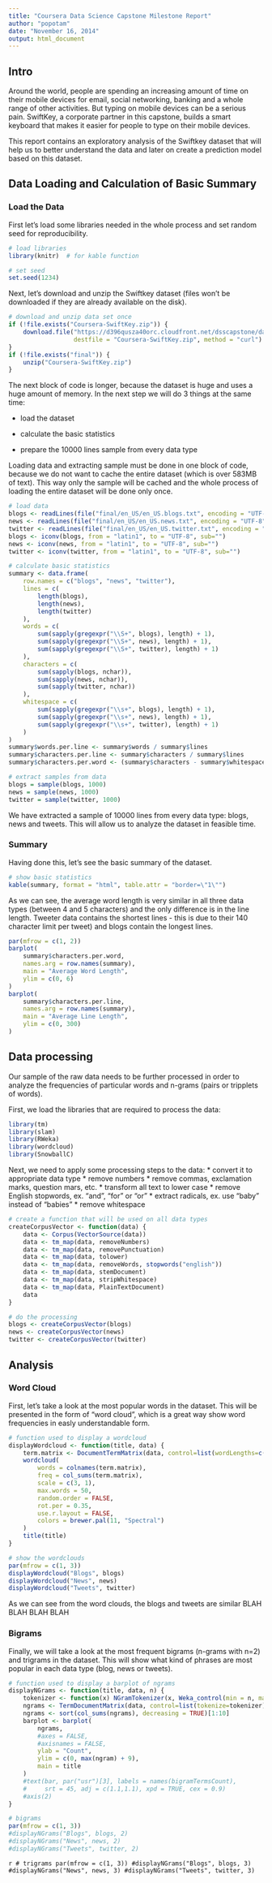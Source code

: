 ```yaml
---
title: "Coursera Data Science Capstone Milestone Report"
author: "popotam"
date: "November 16, 2014"
output: html_document
---
```


Intro
-----

Around the world, people are spending an increasing amount of time on their
mobile devices for email, social networking, banking and a whole range
of other activities. But typing on mobile devices can be a serious pain.
SwiftKey, a corporate partner in this capstone,
builds a smart keyboard that makes it easier for people to type on their
mobile devices.

This report contains an exploratory analysis of the Swiftkey dataset
that will help us to better understand the data and later on create
a prediction model based on this dataset.


Data Loading and Calculation of Basic Summary
---------------------------------------------

### Load the Data

First let's load some libraries needed in the whole process and set random seed for reproducibility.

```r
# load libraries
library(knitr)  # for kable function

# set seed
set.seed(1234)
```

Next, let's download and unzip the Swiftkey dataset (files won't be downloaded if they are already available on the disk).

```r
# download and unzip data set once
if (!file.exists("Coursera-SwiftKey.zip")) {
    download.file("https://d396qusza40orc.cloudfront.net/dsscapstone/dataset/Coursera-SwiftKey.zip",
                  destfile = "Coursera-SwiftKey.zip", method = "curl")
}
if (!file.exists("final")) {
    unzip("Coursera-SwiftKey.zip")
}
```

The next block of code is longer, because the dataset is huge and uses a huge amount of memory.
In the next step we will do 3 things at the same time:

* load the dataset

* calculate the basic statistics

* prepare the 10000 lines sample from every data type

Loading data and extracting sample must be done in one block of code,
because we do not want to cache the entire dataset (which is over 583MB of text).
This way only the sample will be cached and the whole process of loading
the entire dataset will be done only once.

```r
# load data
blogs <- readLines(file("final/en_US/en_US.blogs.txt", encoding = "UTF-8"), n = 10000)
news <- readLines(file("final/en_US/en_US.news.txt", encoding = "UTF-8"), n = 10000)
twitter <- readLines(file("final/en_US/en_US.twitter.txt", encoding = "UTF-8"), n = 10000)
blogs <- iconv(blogs, from = "latin1", to = "UTF-8", sub="")
news <- iconv(news, from = "latin1", to = "UTF-8", sub="")
twitter <- iconv(twitter, from = "latin1", to = "UTF-8", sub="")

# calculate basic statistics
summary <- data.frame(
    row.names = c("blogs", "news", "twitter"),
    lines = c(
        length(blogs),
        length(news),
        length(twitter)
    ),
    words = c(
        sum(sapply(gregexpr("\\S+", blogs), length) + 1),
        sum(sapply(gregexpr("\\S+", news), length) + 1),
        sum(sapply(gregexpr("\\S+", twitter), length) + 1)
    ),
    characters = c(
        sum(sapply(blogs, nchar)),
        sum(sapply(news, nchar)),
        sum(sapply(twitter, nchar))
    ),
    whitespace = c(
        sum(sapply(gregexpr("\\s+", blogs), length) + 1),
        sum(sapply(gregexpr("\\s+", news), length) + 1),
        sum(sapply(gregexpr("\\s+", twitter), length) + 1)
    )
)
summary$words.per.line <- summary$words / summary$lines
summary$characters.per.line <- summary$characters / summary$lines
summary$characters.per.word <- (summary$characters - summary$whitespace) / summary$words

# extract samples from data
blogs = sample(blogs, 1000)
news = sample(news, 1000)
twitter = sample(twitter, 1000)
```

We have extracted a sample of 10000 lines from every data type: blogs, news and tweets.
This will allow us to analyze the dataset in feasible time.

### Summary

Having done this, let's see the basic summary of the dataset.

```r
# show basic statistics
kable(summary, format = "html", table.attr = "border=\"1\"")

```

As we can see, the average word length is very similar in all three data types (between 4 and 5 characters) and the only difference is in the line length. Tweeter data contains the shortest lines - this is due to their 140 character limit per tweet) and blogs contain the longest lines.

```r
par(mfrow = c(1, 2))
barplot(
    summary$characters.per.word,
    names.arg = row.names(summary),
    main = "Average Word Length",
    ylim = c(0, 6)
)
barplot(
    summary$characters.per.line,
    names.arg = row.names(summary),
    main = "Average Line Length",
    ylim = c(0, 300)
)
```

Data processing
---------------

Our sample of the raw data needs to be further processed in order to analyze the frequencies of particular words and n-grams (pairs or tripplets of words).

First, we load the libraries that are required to process the data:
```r
library(tm)
library(slam)
library(RWeka)
library(wordcloud)
library(SnowballC)
```

Next, we need to apply some processing steps to the data:
* convert it to appropriate data type
* remove numbers
* remove commas, exclamation marks, question mars, etc.
* transform all text to lower case
* remove English stopwords, ex. "and", "for" or "or"
* extract radicals, ex. use "baby" instead of "babies"
* remove whitespace

```r

# create a function that will be used on all data types
createCorpusVector <- function(data) {
    data <- Corpus(VectorSource(data))
    data <- tm_map(data, removeNumbers)
    data <- tm_map(data, removePunctuation)
    data <- tm_map(data, tolower)
    data <- tm_map(data, removeWords, stopwords("english"))
    data <- tm_map(data, stemDocument)
    data <- tm_map(data, stripWhitespace)
    data <- tm_map(data, PlainTextDocument)
    data
}

# do the processing
blogs <- createCorpusVector(blogs)
news <- createCorpusVector(news)
twitter <- createCorpusVector(twitter)
```

Analysis
--------

### Word Cloud

First, let's take a look at the most popular words in the dataset.
This will be presented in the form of "word cloud", which is a great way
show word frequencies in easly understandable form.

```r

# function used to display a wordcloud
displayWordcloud <- function(title, data) {
    term.matrix <- DocumentTermMatrix(data, control=list(wordLengths=c(0, Inf)))
    wordcloud(
        words = colnames(term.matrix),
        freq = col_sums(term.matrix), 
        scale = c(3, 1),
        max.words = 50,
        random.order = FALSE,
        rot.per = 0.35,
        use.r.layout = FALSE,
        colors = brewer.pal(11, "Spectral")
    )
    title(title)
}

# show the wordclouds
par(mfrow = c(1, 3))
displayWordcloud("Blogs", blogs)
displayWordcloud("News", news)
displayWordcloud("Tweets", twitter)
```

As we can see from the word clouds, the blogs and tweets are similar 
BLAH BLAH BLAH BLAH


### Bigrams

Finally, we will take a look at the most frequent bigrams (n-grams with n=2)
and trigrams in the dataset.
This will show what kind of phrases are most popular in each data type (blog, news or tweets).

```r

# function used to display a barplot of ngrams
displayNGrams <- function(title, data, n) {
    tokenizer <- function(x) NGramTokenizer(x, Weka_control(min = n, max = n))
    ngrams <- TermDocumentMatrix(data, control=list(tokenize=tokenizer))
    ngrams <- sort(col_sums(ngrams), decreasing = TRUE)[1:10]
    barplot <- barplot(
        ngrams,
        #axes = FALSE,
        #axisnames = FALSE,
        ylab = "Count",
        ylim = c(0, max(ngram) + 9),
        main = title
    )
    #text(bar, par("usr")[3], labels = names(bigramTermsCount),
    #     srt = 45, adj = c(1.1,1.1), xpd = TRUE, cex = 0.9)
    #axis(2)    
}

# bigrams
par(mfrow = c(1, 3))
#displayNGrams("Blogs", blogs, 2)
#displayNGrams("News", news, 2)
#displayNGrams("Tweets", twitter, 2)
```

```r
# trigrams
par(mfrow = c(1, 3))
#displayNGrams("Blogs", blogs, 3)
#displayNGrams("News", news, 3)
#displayNGrams("Tweets", twitter, 3)```